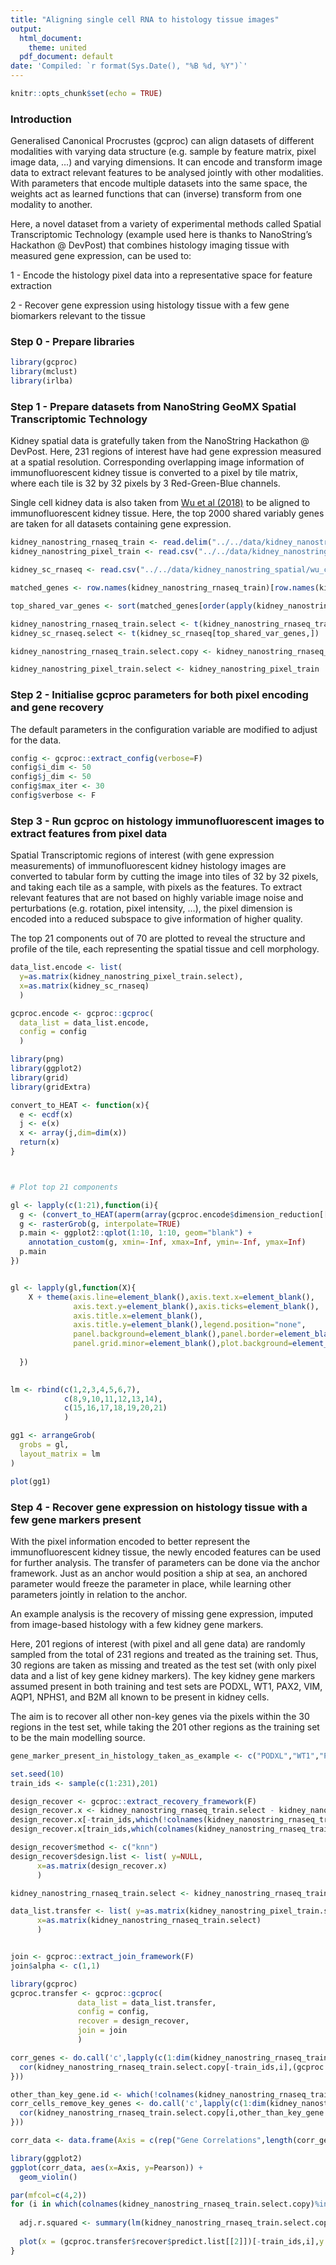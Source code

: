 ```yaml
---
title: "Aligning single cell RNA to histology tissue images"
output:
  html_document:
    theme: united
  pdf_document: default
date: 'Compiled: `r format(Sys.Date(), "%B %d, %Y")`'
---
```


```r
knitr::opts_chunk$set(echo = TRUE)
```

### Introduction

Generalised Canonical Procrustes (gcproc) can align datasets of different modalities with varying data structure (e.g. sample by feature matrix, pixel image data, ...) and varying dimensions. It can encode and transform image data to extract relevant features to be analysed jointly with other modalities. With parameters that encode multiple datasets into the same space, the weights act as learned functions that can (inverse) transform from one modality to another.

Here, a novel dataset from a variety of experimental methods called Spatial Transcriptomic Technology (example used here is thanks to NanoString's Hackathon @ DevPost) that combines histology imaging tissue with measured gene expression, can be used to:


1 - Encode the histology pixel data into a representative space for feature extraction

2 - Recover gene expression using histology tissue with a few gene biomarkers relevant to the tissue


### Step 0 - Prepare libraries

```r
library(gcproc)
library(mclust)
library(irlba)
```


### Step 1 - Prepare datasets from NanoString GeoMX Spatial Transcriptomic Technology

Kidney spatial data is gratefully taken from the NanoString Hackathon @ DevPost. Here, 231 regions of interest have had gene expression measured at a spatial resolution. Corresponding overlapping image information of immunofluorescent kidney tissue is converted to a pixel by tile matrix, where each tile is 32 by 32 pixels by 3 Red-Green-Blue channels. 

Single cell kidney data is also taken from [Wu et al (2018)](https://pubmed.ncbi.nlm.nih.gov/29980650/) to be aligned to immunofluorescent kidney tissue. Here, the top 2000 shared variably genes are taken for all datasets containing gene expression.

```r

kidney_nanostring_rnaseq_train <- read.delim("../../data/kidney_nanostring_spatial/Kidney_Raw_TargetCountMatrix.txt",row.names=1)
kidney_nanostring_pixel_train <- read.csv("../../data/kidney_nanostring_spatial/TRAIN_pixels_color.csv",row.names=1)

kidney_sc_rnaseq <- read.csv("../../data/kidney_nanostring_spatial/wu_counts.csv",row.names=1)

matched_genes <- row.names(kidney_nanostring_rnaseq_train)[row.names(kidney_nanostring_rnaseq_train) %in% row.names(kidney_sc_rnaseq)]

top_shared_var_genes <- sort(matched_genes[order(apply(kidney_nanostring_rnaseq_train[matched_genes,],1,var)+apply(kidney_sc_rnaseq[matched_genes,],1,var),decreasing = T)[1:1000]])

kidney_nanostring_rnaseq_train.select <- t(kidney_nanostring_rnaseq_train[top_shared_var_genes,])
kidney_sc_rnaseq.select <- t(kidney_sc_rnaseq[top_shared_var_genes,])

kidney_nanostring_rnaseq_train.select.copy <- kidney_nanostring_rnaseq_train.select <- kidney_nanostring_rnaseq_train.select

kidney_nanostring_pixel_train.select <- kidney_nanostring_pixel_train


```


### Step 2 - Initialise gcproc parameters for both pixel encoding and gene recovery

The default parameters in the configuration variable are modified to adjust for the data.

```r

config <- gcproc::extract_config(verbose=F)
config$i_dim <- 50
config$j_dim <- 50
config$max_iter <- 30
config$verbose <- F

```


### Step 3 - Run gcproc on histology immunofluorescent images to extract features from pixel data

Spatial Transcriptomic regions of interest (with gene expression measurements) of immunofluorescent kidney histology images are converted to tabular form by cutting the image into tiles of 32 by 32 pixels, and taking each tile as a sample, with pixels as the features. To extract relevant features that are not based on highly variable image noise and perturbations (e.g. rotation, pixel intensity, ...), the pixel dimension is encoded into a reduced subspace to give information of higher quality.

The top 21 components out of 70 are plotted to reveal the structure and profile of the tile, each representing the spatial tissue and cell morphology.

```r

data_list.encode <- list(
  y=as.matrix(kidney_nanostring_pixel_train.select),
  x=as.matrix(kidney_sc_rnaseq)
  )

gcproc.encode <- gcproc::gcproc(
  data_list = data_list.encode,
  config = config
  )

library(png)
library(ggplot2)
library(grid)
library(gridExtra)

convert_to_HEAT <- function(x){
  e <- ecdf(x)
  j <- e(x)
  x <- array(j,dim=dim(x))
  return(x)
}



# Plot top 21 components

gl <- lapply(c(1:21),function(i){
  g <- (convert_to_HEAT(aperm(array(gcproc.encode$dimension_reduction[[1]]$feature_x.dim_reduce.code[,i],dim=c(3,32,32)),c(2,3,1))))
  g <- rasterGrob(g, interpolate=TRUE)
  p.main <- ggplot2::qplot(1:10, 1:10, geom="blank") +
    annotation_custom(g, xmin=-Inf, xmax=Inf, ymin=-Inf, ymax=Inf)
  p.main
})


gl <- lapply(gl,function(X){
    X + theme(axis.line=element_blank(),axis.text.x=element_blank(),
              axis.text.y=element_blank(),axis.ticks=element_blank(),
              axis.title.x=element_blank(),
              axis.title.y=element_blank(),legend.position="none",
              panel.background=element_blank(),panel.border=element_blank(),panel.grid.major=element_blank(),
              panel.grid.minor=element_blank(),plot.background=element_blank())
    
  })
  

lm <- rbind(c(1,2,3,4,5,6,7),
            c(8,9,10,11,12,13,14),
            c(15,16,17,18,19,20,21)
            )

gg1 <- arrangeGrob(
  grobs = gl,
  layout_matrix = lm
)

plot(gg1)


```

### Step 4 - Recover gene expression on histology tissue with a few gene markers present

With the pixel information encoded to better represent the immunofluorescent kidney tissue, the newly encoded features can be used for further analysis. The transfer of parameters can be done via the anchor framework. Just as an anchor would position a ship at sea, an anchored parameter would freeze the parameter in place, while learning other parameters jointly in relation to the anchor.

An example analysis is the recovery of missing gene expression, imputed from image-based histology with a few kidney gene markers. 

Here, 201 regions of interest (with pixel and all gene data) are randomly sampled from the total of 231 regions and treated as the training set. Thus, 30 regions are taken as missing and treated as the test set (with only pixel data and a list of key gene kidney markers). The key kidney gene markers assumed present in both training and test sets are PODXL, WT1, PAX2, VIM, AQP1, NPHS1, and B2M all known to be present in kidney cells. 

The aim is to recover all other non-key genes via the pixels within the 30 regions in the test set, while taking the 201 other regions as the training set to be the main modelling source.

```r

gene_marker_present_in_histology_taken_as_example <- c("PODXL","WT1","PAX2","VIM","AQP1","NPHS1","B2M")

set.seed(10)
train_ids <- sample(c(1:231),201)

design_recover <- gcproc::extract_recovery_framework(F)
design_recover.x <- kidney_nanostring_rnaseq_train.select - kidney_nanostring_rnaseq_train.select
design_recover.x[-train_ids,which(!colnames(kidney_nanostring_rnaseq_train.select) %in% c(gene_marker_present_in_histology_taken_as_example))] <- 1
design_recover.x[train_ids,which(colnames(kidney_nanostring_rnaseq_train.select) %in% c(gene_marker_present_in_histology_taken_as_example))] <- 0

design_recover$method <- c("knn")
design_recover$design.list <- list( y=NULL,
      x=as.matrix(design_recover.x)
      )

kidney_nanostring_rnaseq_train.select <- kidney_nanostring_rnaseq_train.select.copy*(1-design_recover.x) + do.call('cbind',lapply(c(1:dim(design_recover.x)[2]),function(X){(design_recover.x[,X])*median(kidney_nanostring_rnaseq_train.select.copy[which((1-design_recover.x)[,X]==1),X])}))

data_list.transfer <- list( y=as.matrix(kidney_nanostring_pixel_train.select),
      x=as.matrix(kidney_nanostring_rnaseq_train.select)
      )


join <- gcproc::extract_join_framework(F)
join$alpha <- c(1,1)

library(gcproc)
gcproc.transfer <- gcproc::gcproc(
               data_list = data_list.transfer,
               config = config,
               recover = design_recover, 
               join = join
               )

corr_genes <- do.call('c',lapply(c(1:dim(kidney_nanostring_rnaseq_train.select.copy)[2]),function(i){
  cor(kidney_nanostring_rnaseq_train.select.copy[-train_ids,i],(gcproc.transfer$recover$predict.list[[2]])[-train_ids,i])
}))

other_than_key_gene.id <- which(!colnames(kidney_nanostring_rnaseq_train.select) %in% c(gene_marker_present_in_histology_taken_as_example))
corr_cells_remove_key_genes <- do.call('c',lapply(c(1:dim(kidney_nanostring_rnaseq_train.select.copy)[1])[-train_ids],function(i){
  cor(kidney_nanostring_rnaseq_train.select.copy[i,other_than_key_gene.id],(gcproc.transfer$recover$predict.list[[2]])[i,other_than_key_gene.id])
}))

corr_data <- data.frame(Axis = c(rep("Gene Correlations",length(corr_genes)),rep("Cell Correlations",length(corr_cells_remove_key_genes))), Pearson = c(corr_genes,corr_cells_remove_key_genes))

library(ggplot2)
ggplot(corr_data, aes(x=Axis, y=Pearson)) + 
  geom_violin()

par(mfcol=c(4,2))
for (i in which(colnames(kidney_nanostring_rnaseq_train.select.copy)%in%c("HLA-A","CD74","AQP2","KRT8","NPHS2","ITGB1","PAX8","PDGFRA"))){
  
  adj.r.squared <- summary(lm(kidney_nanostring_rnaseq_train.select.copy[-train_ids,i]~(gcproc.transfer$recover$predict.list[[2]])[-train_ids,i]))$adj.r.squared
  
  plot(x = (gcproc.transfer$recover$predict.list[[2]])[-train_ids,i],y = kidney_nanostring_rnaseq_train.select.copy[-train_ids,i],main=paste(colnames(kidney_nanostring_rnaseq_train.select)[i]," \n Adj. R^2: ",adj.r.squared,sep=""), xlab = "recovered RNA levels", ylab = "Observed RNA levels",cex=1.5,pch=19)
}

```




